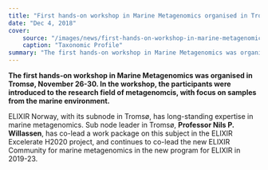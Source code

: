 ```yaml
---
title: "First hands-on workshop in Marine Metagenomics organised in Tromsø"
date: "Dec 4, 2018"
cover:
    source: "/images/news/first-hands-on-workshop-in-marine-metagenomics-organised-in-troms/cover.png"
    caption: "Taxonomic Profile"
summary: "The first hands-on workshop in Marine Metagenomics was organised in Tromsø, November 26-30. In the workshop, the participants were introduced to the research field of metagenomcis, with focus on samples from the marine environment."
---
```


**The first hands-on workshop in Marine Metagenomics was organised in Tromsø, November 26-30\. In the workshop, the participants were introduced to the research field of metagenomcis, with focus on samples from the marine environment.**

ELIXIR Norway, with its subnode in Tromsø, has long-standing expertise in marine metagenomics. Sub node leader in Tromsø, **Professor Nils P. Willassen**, has co-lead a work package on this subject in the ELIXIR Excelerate H2020 project, and continues to co-lead the new ELIXIR Community for marine metagenomics in the new program for ELIXIR in 2019-23.
